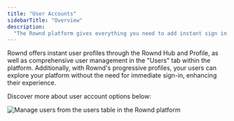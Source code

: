 ```yaml
---
title: "User Accounts"
sidebarTitle: "Overview"
description:
  "The Rownd platform gives everything you need to add instant sign in and profiles to your app"
---
```


Rownd offers instant user profiles through the Rownd Hub and Profile, as well as comprehensive user management in the "Users" tab within the platform. Additionally, with Rownd's progressive profiles, your users can explore your platform without the need for immediate sign-in, enhancing their experience.

Discover more about user account options below:

<CardGroup>
  <Card
    title="Rownd hub and User profiles"
    icon="user"
    href="/user-accounts/hub-user-profiles.mdx">
  </Card>
  <Card
    title="User management"
    icon="table"
    href="user-accounts/platform-user-table.mdx">
  </Card>
  <Card
    title="Progressive profiles"
    icon="user-profile"
    href="user-accounts/progressive-profiles.mdx">
  </Card>
</CardGroup>

![Manage users from the users table in the Rownd platform](/images/Users-table.png)
